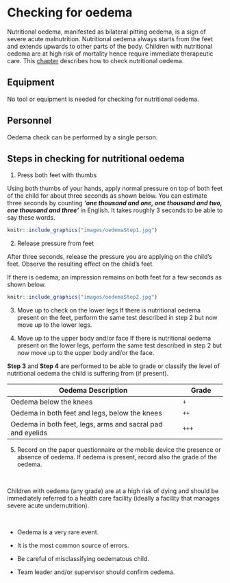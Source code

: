# Checking for oedema {#sec-test-oedema}

Nutritional oedema, manifested as bilateral pitting oedema, is a sign of severe acute malnutrition. Nutritional oedema always starts from the feet and extends upwards to other parts of the body. Children with nutritional oedema are at high risk of mortality hence require immediate therapeutic care. This [chapter](#oedema) describes how to check nutritional oedema.

## Equipment

No tool or equipment is needed for checking for nutritional oedema.

## Personnel

Oedema check can be performed by a single person.

## Steps in checking for nutritional oedema

1. Press both feet with thumbs

Using both thumbs of your hands, apply normal pressure on top of both feet of the child for about three seconds as shown below. You can estimate three seconds by counting ***‘one thousand and one, one thousand and two, one thousand and three’*** in English. It takes roughly 3 seconds to be able to say these words.

```r
knitr::include_graphics("images/oedemaStep1.jpg")
```

2. Release pressure from feet

After three seconds, release the pressure you are applying on the child’s feet. Observe the resulting effect on the child’s feet.

If there is oedema, an impression remains on both feet for a few seconds as shown below.

```r
knitr::include_graphics("images/oedemaStep2.jpg")
```

3. Move up to check on the lower legs
If there is nutritional oedema present on the feet, perform the same test described in step 2 but now move up to the lower legs.

4. Move up to the upper body and/or face
If there is nutritional oedema present on the lower legs, perform the same test described in step 2 but now move up to the upper body and/or the face.

**Step 3** and **Step 4** are performed to be able to grade or classify the level of nutritional oedema the child is suffering from (if present).

+------------------------------------------------------------+---------------+
| **Oedema Description**                                     | **Grade**     |
+============================================================+===============+
| Oedema below the knees                                     | `+`           |
+------------------------------------------------------------+---------------+
| Oedema in both feet and legs, below the knees              | `++`          |
+------------------------------------------------------------+---------------+
| Oedema in both feet, legs, arms and sacral pad and eyelids | `+++`         |
+------------------------------------------------------------+---------------+

5. Record on the paper questionnaire or the mobile device the presence or absence of oedema. If oedema is present, record also the grade of the oedema.

&nbsp;

::: {.callout-note}

Children with oedema (any grade) are at a high risk of dying and should be immediately referred to a health care facility (ideally a facility that manages severe acute undernutrition).

:::

&nbsp;

::: {.callout-important}

* Oedema is a very rare event.

* It is the most common source of errors.

* Be careful of misclassifying oedematous child.

* Team leader and/or supervisor should confirm oedema.

::::

